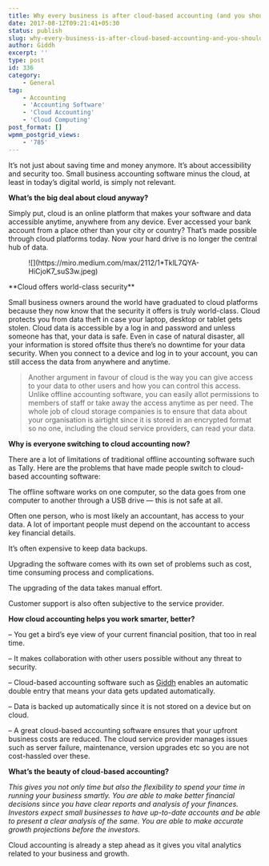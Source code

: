 ```yaml
---
title: Why every business is after cloud-based accounting (and you should be too)?
date: 2017-08-12T09:21:41+05:30
status: publish
slug: why-every-business-is-after-cloud-based-accounting-and-you-should-be-too
author: Giddh
excerpt: ''
type: post
id: 336
category:
    - General
tag:
    - Accounting
    - 'Accounting Software'
    - 'Cloud Accounting'
    - 'Cloud Computing'
post_format: []
wpmm_postgrid_views:
    - '785'
---
```

It’s not just about saving time and money anymore. It’s about accessibility and security too. Small business accounting software minus the cloud, at least in today’s digital world, is simply not relevant.

**What’s the big deal about cloud anyway?**

Simply put, cloud is an online platform that makes your software and data accessible anytime, anywhere from any device. Ever accessed your bank account from a place other than your city or country? That’s made possible through cloud platforms today. Now your hard drive is no longer the central hub of data.

<figure class="wp-block-image size-large">![](https://miro.medium.com/max/2112/1*TklL7QYA-HiCjoK7_suS3w.jpeg)</figure>**Cloud offers world-class security**

Small business owners around the world have graduated to cloud platforms because they now know that the security it offers is truly world-class. Cloud protects you from data theft in case your laptop, desktop or tablet gets stolen. Cloud data is accessible by a log in and password and unless someone has that, your data is safe. Even in case of natural disaster, all your information is stored offsite thus there’s no downtime for your data security. When you connect to a device and log in to your account, you can still access the data from anywhere and anytime.

> Another argument in favour of cloud is the way you can give access to your data to other users and how you can control this access. Unlike offline accounting software, you can easily allot permissions to members of staff or take away the access anytime as per need. The whole job of cloud storage companies is to ensure that data about your organisation is airtight since it is stored in an encrypted format so no one, including the cloud service providers, can read your data.

**Why is everyone switching to cloud accounting now?**

There are a lot of limitations of traditional offline accounting software such as Tally. Here are the problems that have made people switch to cloud-based accounting software:

The offline software works on one computer, so the data goes from one computer to another through a USB drive — this is not safe at all.

Often one person, who is most likely an accountant, has access to your data. A lot of important people must depend on the accountant to access key financial details.

It’s often expensive to keep data backups.

Upgrading the software comes with its own set of problems such as cost, time consuming process and complications.

The upgrading of the data takes manual effort.

Customer support is also often subjective to the service provider.

**How cloud accounting helps you work smarter, better?**

– You get a bird’s eye view of your current financial position, that too in real time.

– It makes collaboration with other users possible without any threat to security.

– Cloud-based accounting software such as [Giddh](https://giddh.com/) enables an automatic double entry that means your data gets updated automatically.

– Data is backed up automatically since it is not stored on a device but on cloud.

– A great cloud-based accounting software ensures that your upfront business costs are reduced. The cloud service provider manages issues such as server failure, maintenance, version upgrades etc so you are not cost-hassled over these.

**What’s the beauty of cloud-based accounting?**

*This gives you not only time but also the flexibility to spend your time in running your business smartly. You are able to make better financial decisions since you have clear reports and analysis of your finances. Investors expect small businesses to have up-to-date accounts and be able to present a clear analysis of the same. You are able to make accurate growth projections before the investors.*

Cloud accounting is already a step ahead as it gives you vital analytics related to your business and growth.
